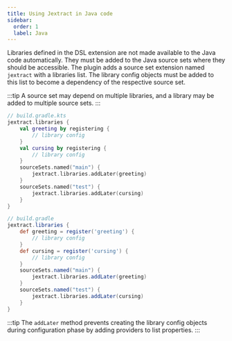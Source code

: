 ```yaml
---
title: Using Jextract in Java code
sidebar:
  order: 1
  label: Java
---
```


Libraries defined in the DSL extension are not made available to the Java code automatically.
They must be added to the Java source sets where they should be accessible.
The plugin adds a source set extension named `jextract` with a libraries list.
The library config objects must be added to this list to become a dependency of the respective source set.

:::tip
A source set may depend on multiple libraries, and a library may be added to multiple source sets.
:::

<Tabs syncKey="dsl">
<TabItem label="Kotlin">

```kts {10-11}
// build.gradle.kts
jextract.libraries {
    val greeting by registering {
        // library config
    }
    val cursing by registering {
        // library config
    }
    sourceSets.named("main") {
        jextract.libraries.addLater(greeting)
    }
    sourceSets.named("test") {
        jextract.libraries.addLater(cursing)
    }
}
```

</TabItem>
<TabItem label="Groovy">

```groovy {10-11}
// build.gradle
jextract.libraries {
    def greeting = register('greeting') {
        // library config
    }
    def cursing = register('cursing') {
        // library config
    }
    sourceSets.named("main") {
        jextract.libraries.addLater(greeting)
    }
    sourceSets.named("test") {
        jextract.libraries.addLater(cursing)
    }
}
```

</TabItem>
</Tabs>

:::tip
The `addLater` method prevents creating the library config objects during configuration phase by adding providers to list properties.
:::
